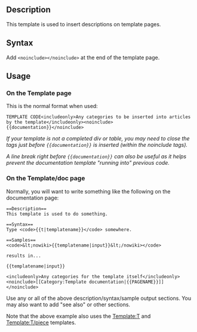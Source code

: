 ==Description==
This template is used to insert descriptions on template pages.

==Syntax==
Add <code><nowiki><noinclude></nowiki>{{t|documentation}}<nowiki></noinclude></nowiki></code> at the end of the template page.

==Usage==

===On the Template page===
This is the normal format when used:

<pre>
TEMPLATE CODE<includeonly>Any categories to be inserted into articles by the template</includeonly><noinclude>
{{documentation}}</noinclude>
</pre>

''If your template is not a completed div or table, you may need to close the tags just before <code><nowiki>{{documentation}}</nowiki></code> is inserted (within the noinclude tags).''

''A line break right before <code><nowiki>{{documentation}}</nowiki></code> can also be useful as it helps prevent the documentation template "running into" previous code.''

===On the Template/doc page===
Normally, you will want to write something like the following on the documentation page:

<pre>
==Description==
This template is used to do something.

==Syntax==
Type <code>{{t|templatename}}</code> somewhere.

==Samples==
<code>&lt;nowiki>{{templatename|input}}&lt;/nowiki></code> 

results in...

{{templatename|input}}

<includeonly>Any categories for the template itself</includeonly><noinclude>[[Category:Template documentation|{{PAGENAME}}]]</noinclude>
</pre>

Use any or all of the above description/syntax/sample output sections. You may also want to add "see also" or other sections.

Note that the above example also uses the [[Template:T]] and [[Template:T/piece]] templates.

<includeonly>[[Category:General wiki templates|{{PAGENAME}}]]</includeonly><noinclude>[[Category:Template documentation|{{PAGENAME}}]]</noinclude>